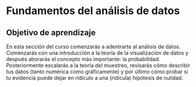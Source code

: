 # Fundamentos del análisis de datos

## Objetivo de aprendizaje

En esta sección del curso comenzarás a adentrarte al análisis de datos. Comenzarás con una introducción a la teoría de la visualización de datos y después aborarás el concepto más importante: la probabilidad. Posteriormente escalarás a la teoría del muestreo, revisarás cómo describir tus datos (tanto numérica como gráficamente) y por último cómo probar si tu evidencia puede dejar en ridículo a una (ridícula) hipótesis de nulidad.